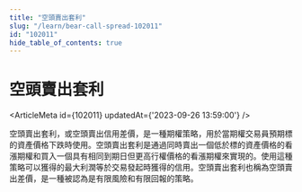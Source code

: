 ```yaml
---
title: "空頭賣出套利"
slug: "/learn/bear-call-spread-102011"
id: "102011"
hide_table_of_contents: true
---
```



# 空頭賣出套利

<ArticleMeta id={102011} updatedAt={'2023-09-26 13:59:00'} />
<div className='border-solid border-b border-t-0 my-4 border-[var(--ifm-color-gray-300)]' />

空頭賣出套利，或空頭賣出信用差價，是一種期權策略，用於當期權交易員預期標的資產價格下跌時使用。空頭賣出套利是通過同時賣出一個低於標的資產價格的看漲期權和買入一個具有相同到期日但更高行權價格的看漲期權來實現的。使用這種策略可以獲得的最大利潤等於交易發起時獲得的信用。空頭賣出套利也稱為空頭賣出差價，是一種被認為是有限風險和有限回報的策略。
